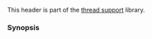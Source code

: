 {{cpp/header/title|stop_token|notes={{mark c++20}}}}
{{cpp/header/navbar}}
This header is part of the [[cpp/thread|thread support]] library.

{{dsc begin}}
{{dsc h1|Classes}}
{{dsc inc|cpp/thread/dsc stop_token}}
{{dsc inc|cpp/thread/dsc stop_source}}
{{dsc inc|cpp/thread/dsc stop_callback}}
{{dsc inc|cpp/thread/dsc never_stop_token}}
{{dsc inc|cpp/thread/dsc inplace_stop_token}}
{{dsc inc|cpp/thread/dsc inplace_stop_source}}
{{dsc inc|cpp/thread/dsc inplace_stop_callback}}
{{dsc h1|Alias templates}}
{{dsc inc|cpp/thread/dsc stop_callback_for_t}}
{{dsc h1|Concepts}}
{{dsc inc|cpp/thread/dsc stoppable_token}}
{{dsc inc|cpp/thread/dsc unstoppable_token}}
{{dsc h1|Tags}}
{{dsc inc|cpp/thread/stop_source/dsc nostopstate}}
{{dsc end}}

===Synopsis===
{{cpp/synopsis/stop_token}}

{{langlinks|es|ja|zh}}